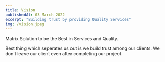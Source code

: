 ```yaml
---
title: Vision
publishedAt: 03 March 2022
excerpt: "Building trust by providing Quality Services"
img: /vision.jpeg
---
```


Matrix Solution to be the Best in Services and Quality.

Best thing which seperates us out is we build trust among our clients. We don't leave our client even after completing our project. 